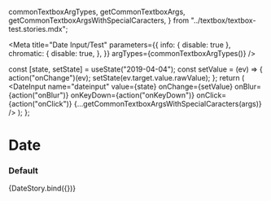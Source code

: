 
  commonTextboxArgTypes,
  getCommonTextboxArgs,
  getCommonTextboxArgsWithSpecialCaracters,
} from "../textbox/textbox-test.stories.mdx";

<Meta
  title="Date Input/Test"
  parameters={{
    info: { disable: true },
    chromatic: {
      disable: true,
    },
  }}
  argTypes={commonTextboxArgTypes()}
/>

  const [state, setState] = useState("2019-04-04");
  const setValue = (ev) => {
    action("onChange")(ev);
    setState(ev.target.value.rawValue);
  };
  return (
    <DateInput
      name="dateinput"
      value={state}
      onChange={setValue}
      onBlur={action("onBlur")}
      onKeyDown={action("onKeyDown")}
      onClick={action("onClick")}
      {...getCommonTextboxArgsWithSpecialCaracters(args)}
    />
  );
};

# Date

### Default

<Canvas>
  <Story
    name="default"
    args={{
      minDate: "",
      maxDate: "",
      allowEmptyValue: false,
      mt: 0,
      ...getCommonTextboxArgs(),
    }}
  >
    {DateStory.bind({})}
  </Story>
</Canvas>
